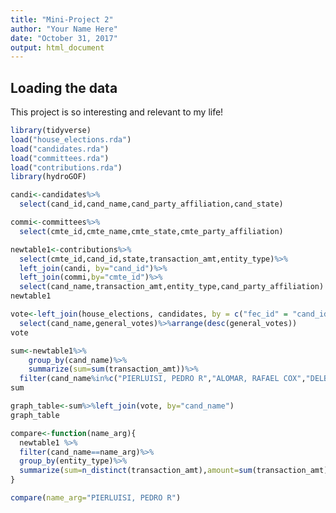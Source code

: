 ```yaml
---
title: "Mini-Project 2"
author: "Your Name Here"
date: "October 31, 2017"
output: html_document
---
```



## Loading the data

This project is so interesting and relevant to my life!

```r
library(tidyverse)
load("house_elections.rda")
load("candidates.rda")
load("committees.rda")
load("contributions.rda")
library(hydroGOF)
```


```r
candi<-candidates%>%
  select(cand_id,cand_name,cand_party_affiliation,cand_state)
```


```r
commi<-committees%>%
  select(cmte_id,cmte_name,cmte_state,cmte_party_affiliation)
```


```r
newtable1<-contributions%>%
  select(cmte_id,cand_id,state,transaction_amt,entity_type)%>%
  left_join(candi, by="cand_id")%>%
  left_join(commi,by="cmte_id")%>%
  select(cand_name,transaction_amt,entity_type,cand_party_affiliation)
newtable1
```


```r
vote<-left_join(house_elections, candidates, by = c("fec_id" = "cand_id"))%>%
  select(cand_name,general_votes)%>%arrange(desc(general_votes))
vote
```





```r
sum<-newtable1%>%
    group_by(cand_name)%>%
    summarize(sum=sum(transaction_amt))%>%
  filter(cand_name%in%c("PIERLUISI, PEDRO R","ALOMAR, RAFAEL COX","DELBENE, SUZAN K","PAYNE, DONALD M., JR.","MASSIE, THOMAS H.","BENTIVOLIO, KERRY","FATTAH, CHAKA MR.","MCDERMOTT, JAMES","KOSTER, JOHN","PETERS, GARY"))
sum
```


```r
graph_table<-sum%>%left_join(vote, by="cand_name")
graph_table
```






```r
compare<-function(name_arg){
  newtable1 %>%
  filter(cand_name==name_arg)%>%
  group_by(entity_type)%>%
  summarize(sum=n_distinct(transaction_amt),amount=sum(transaction_amt))
}
```


```r
compare(name_arg="PIERLUISI, PEDRO R")
```










